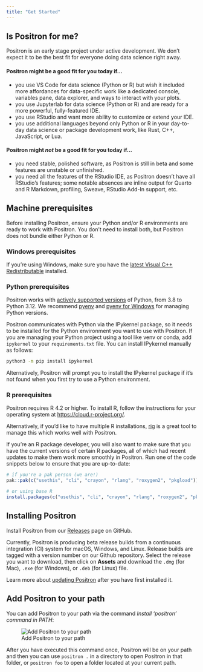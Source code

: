 ```yaml
---
title: "Get Started"
---
```


## Is Positron for me?

:::{.callout-note}
Positron is an early stage project under active development. We don't expect it to be the best fit for everyone doing data science right away.
:::

#### Positron might be a good fit for you today if...

* you use VS Code for data science (Python or R) but wish it included more affordances for data-specific work like a dedicated console, variables pane, data explorer, and ways to interact with your plots.
* you use Jupyterlab for data science (Python or R) and are ready for a more powerful, fully-featured IDE.
* you use RStudio and want more ability to customize or extend your IDE.
* you use additional languages beyond only Python or R in your day-to-day data science or package development work, like Rust, C++, JavaScript, or Lua.

#### Positron might _not_ be a good fit for you today if...

* you need stable, polished software, as Positron is still in beta and some features are unstable or unfinished.
* you need all the features of the RStudio IDE, as Positron doesn’t have all RStudio’s features; some notable absences are inline output for Quarto and R Markdown, profiling, Sweave, RStudio Add-In support, etc.

## Machine prerequisites

Before installing Positron, ensure your Python and/or R environments are ready to work with Positron. You don't need to install both, but Positron does not bundle either Python or R.

### Windows prerequisites

If you're using Windows, make sure you have the [latest Visual C++ Redistributable](https://learn.microsoft.com/en-us/cpp/windows/latest-supported-vc-redist?view=msvc-170#latest-microsoft-visual-c-redistributable-version) installed. 

### Python prerequisites

Positron works with [actively supported versions](https://devguide.python.org/versions/#versions) of Python, from 3.8 to Python 3.12. We recommend [pyenv](https://github.com/pyenv/pyenv) and [pyenv for Windows](https://github.com/pyenv-win/pyenv-win) for managing Python versions.

Positron communicates with Python via the IPykernel package, so it needs to be installed for the Python environment you want to use with Positron. If you are managing your Python project using a tool like venv or conda, add `ipykernel` to your `requirements.txt` file. You can install IPykernel manually as follows:

``` bash
python3 -m pip install ipykernel
```

Alternatively, Positron will prompt you to install the IPykernel package if it's not found when you first try to use a Python environment.

### R prerequisites

Positron requires R 4.2 or higher. To install R, follow the instructions for your operating system at <https://cloud.r-project.org/>.

Alternatively, if you'd like to have multiple R installations, [rig](https://github.com/r-lib/rig) is a great tool to manage this which works well with Positron.

If you're an R package developer, you will also want to make sure that you have the current versions of certain R packages, all of which had recent updates to make them work more smoothly in Positron. Run one of the code snippets below to ensure that you are up-to-date:

``` r
# if you're a pak person (we are!)
pak::pak(c("usethis", "cli", "crayon", "rlang", "roxygen2", "pkgload"))

# or using base R
install.packages(c("usethis", "cli", "crayon", "rlang", "roxygen2", "pkgload"))
```

## Installing Positron

Install Positron from our [Releases](https://github.com/posit-dev/positron/releases) page on GitHub. 

Currently, Positron is producing beta release builds from a continuous integration (CI) system for macOS, Windows, and Linux. Release builds are tagged with a version number on our Github repository. Select the release you want to download, then click on **Assets** and download the `.dmg` (for Mac), `.exe` (for Windows), or `.deb` (for Linux) file.

Learn more about [updating Positron](updating.qmd) after you have first installed it.

## Add Positron to your path

You can add Positron to your path via the command _Install 'positron' command in PATH_:

![Add Positron to your path](images/positron-path.png)

After you have executed this command once, Positron will be on your path and then you can use `positron .` in a directory to open Positron in that folder, or `positron foo` to open a folder located at your current path.